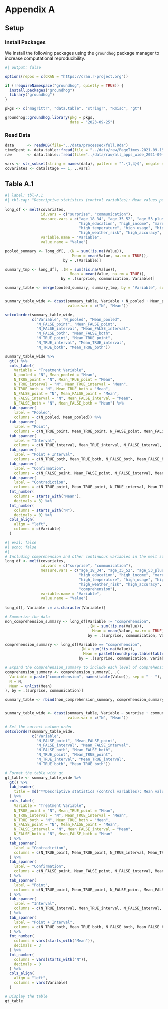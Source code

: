 # Appendix A

## Setup

### Install Packages

We install the following packages using the `groundhog` package manager to increase computational reproducibility.

```r
#| output: false

options(repos = c(CRAN = "https://cran.r-project.org")) 

if (!requireNamespace("groundhog", quietly = TRUE)) {
  install.packages("groundhog")
  library("groundhog")
}

pkgs <- c("magrittr", "data.table", "stringr", "Rmisc", "gt")

groundhog::groundhog.library(pkg = pkgs,
                             date = "2023-09-25")
```

### Read Data

```r
data      <- readRDS(file="../data/processed/full.Rda")
timeSpent <- data.table::fread(file = "../data/raw/PageTimes-2021-09-15.csv")
raw       <- data.table::fread(file="../data/raw/all_apps_wide_2021-09-15.csv")
```

```r
vars <- str_subset(string = names(data), pattern = "^.{1,4}$", negate = TRUE)
covariates <- data[stage == 1, ..vars]
```

## Table A.1

```r
#| label: tbl-A.1
#| tbl-cap: "Descriptive statistics (control variables): Mean values per treatment"

long_df <- melt(covariates, 
                id.vars = c("surprise", "communication"), 
                measure.vars = c("age_18_34", "age_35_52", "age_53_plus", "female", 
                                 "high_education", "high_income", "married", "parentship", 
                                 "high_temperature", "high_usage", "high_general_risk", 
                                 "high_weather_risk", "high_accuracy", "high_credibility"),
                variable.name = "Variable", 
                value.name = "Value")

pooled_summary <- long_df[, .(N = sum(!is.na(Value)),
                              Mean = mean(Value, na.rm = TRUE)), 
                          by = .(Variable)]

summary_tmp <- long_df[, .(N = sum(!is.na(Value)),
                             Mean = mean(Value, na.rm = TRUE)), 
                         by = .(surprise, communication, Variable)]

summary_table <- merge(pooled_summary, summary_tmp, by = "Variable", suffixes = c("_pooled", ""))


summary_table_wide <- dcast(summary_table, Variable + N_pooled + Mean_pooled ~ surprise + communication, 
                            value.var = c("N", "Mean"))

setcolorder(summary_table_wide, 
            c("Variable", "N_pooled", "Mean_pooled", 
              "N_FALSE_point", "Mean_FALSE_point", 
              "N_FALSE_interval", "Mean_FALSE_interval", 
              "N_FALSE_both", "Mean_FALSE_both", 
              "N_TRUE_point", "Mean_TRUE_point", 
              "N_TRUE_interval", "Mean_TRUE_interval", 
              "N_TRUE_both", "Mean_TRUE_both"))

summary_table_wide %>%
  gt() %>%
  cols_label(
    Variable = "Treatment Variable",
    N_pooled = "N", Mean_pooled = "Mean",
    N_TRUE_point = "N", Mean_TRUE_point = "Mean",
    N_TRUE_interval = "N", Mean_TRUE_interval = "Mean",
    N_TRUE_both = "N", Mean_TRUE_both = "Mean",
    N_FALSE_point = "N", Mean_FALSE_point = "Mean",
    N_FALSE_interval = "N", Mean_FALSE_interval = "Mean",
    N_FALSE_both = "N", Mean_FALSE_both = "Mean") %>%
  tab_spanner(
    label = "Pooled",
    columns = c(N_pooled, Mean_pooled)) %>%
  tab_spanner(
    label = "Point",
    columns = c(N_TRUE_point, Mean_TRUE_point, N_FALSE_point, Mean_FALSE_point)) %>%
  tab_spanner(
    label = "Interval",
    columns = c(N_TRUE_interval, Mean_TRUE_interval, N_FALSE_interval, Mean_FALSE_interval)) %>%
  tab_spanner(
    label = "Point + Interval",
    columns = c(N_TRUE_both, Mean_TRUE_both, N_FALSE_both, Mean_FALSE_both)) %>%
  tab_spanner(
    label = "Confirmation",
    columns = c(N_FALSE_point, Mean_FALSE_point, N_FALSE_interval, Mean_FALSE_interval, N_FALSE_both, Mean_FALSE_both)) %>%
  tab_spanner(
    label = "Contradiction",
    columns = c(N_TRUE_point, Mean_TRUE_point, N_TRUE_interval, Mean_TRUE_interval, N_TRUE_both, Mean_TRUE_both)) %>%
  fmt_number(
    columns = starts_with("Mean"),
    decimals = 3) %>%
  fmt_number(
    columns = starts_with("N"),
    decimals = 0) %>%
  cols_align(
    align = "left",
    columns = c(Variable)
  )

```

```r
#| eval: false
#| echo: false
#| 
# Including comprehension and other continuous variables in the melt step
long_df <- melt(covariates, 
                id.vars = c("surprise", "communication"), 
                measure.vars = c("age_18_34", "age_35_52", "age_53_plus", "female", 
                                 "high_education", "high_income", "married", "parentship", 
                                 "high_temperature", "high_usage", "high_general_risk", 
                                 "high_weather_risk", "high_accuracy", "high_credibility", 
                                 "comprehension"),
                variable.name = "Variable", 
                value.name = "Value")

long_df[, Variable := as.character(Variable)]

# Summarize the data
non_comprehension_summary <- long_df[Variable != "comprehension", 
                                     .(N = sum(!is.na(Value)),
                                       Mean = mean(Value, na.rm = TRUE)), 
                                     by = .(surprise, communication, Variable)]

comprehension_summary <- long_df[Variable == "comprehension", 
                                 .(N = sum(!is.na(Value)),
                                   Mean = paste0(round(prop.table(table(Value)) * 100, 1), "%")), 
                                 by = .(surprise, communication, Variable)]

# Expand the comprehension_summary to include each level of comprehension
comprehension_summary <- comprehension_summary[, .(
  Variable = paste("comprehension", names(table(Value)), sep = " - "),
  N = N,
  Mean = unlist(Mean)
), by = .(surprise, communication)]

summary_table <- rbind(non_comprehension_summary, comprehension_summary, use.names = TRUE)


summary_table_wide <- dcast(summary_table, Variable ~ surprise + communication, 
                            value.var = c("N", "Mean"))

# Set the correct column order
setcolorder(summary_table_wide, 
            c("Variable", 
              "N_FALSE_point", "Mean_FALSE_point", 
              "N_FALSE_interval", "Mean_FALSE_interval", 
              "N_FALSE_both", "Mean_FALSE_both", 
              "N_TRUE_point", "Mean_TRUE_point", 
              "N_TRUE_interval", "Mean_TRUE_interval", 
              "N_TRUE_both", "Mean_TRUE_both"))

# Format the table with gt
gt_table <- summary_table_wide %>%
  gt() %>%
  tab_header(
    title = md("**Descriptive statistics (control variables): Mean values per treatment**")
  ) %>%
  cols_label(
    Variable = "Treatment Variable",
    N_TRUE_point = "N", Mean_TRUE_point = "Mean",
    N_TRUE_interval = "N", Mean_TRUE_interval = "Mean",
    N_TRUE_both = "N", Mean_TRUE_both = "Mean",
    N_FALSE_point = "N", Mean_FALSE_point = "Mean",
    N_FALSE_interval = "N", Mean_FALSE_interval = "Mean",
    N_FALSE_both = "N", Mean_FALSE_both = "Mean"
  ) %>%
  tab_spanner(
    label = "Contradiction",
    columns = c(N_TRUE_point, Mean_TRUE_point, N_TRUE_interval, Mean_TRUE_interval, N_TRUE_both, Mean_TRUE_both)
  ) %>%
  tab_spanner(
    label = "Confirmation",
    columns = c(N_FALSE_point, Mean_FALSE_point, N_FALSE_interval, Mean_FALSE_interval, N_FALSE_both, Mean_FALSE_both)
  ) %>%
  tab_spanner(
    label = "Point",
    columns = c(N_TRUE_point, Mean_TRUE_point, N_FALSE_point, Mean_FALSE_point)
  ) %>%
  tab_spanner(
    label = "Interval",
    columns = c(N_TRUE_interval, Mean_TRUE_interval, N_FALSE_interval, Mean_FALSE_interval)
  ) %>%
  tab_spanner(
    label = "Point + Interval",
    columns = c(N_TRUE_both, Mean_TRUE_both, N_FALSE_both, Mean_FALSE_both)
  ) %>%
  fmt_number(
    columns = vars(starts_with("Mean")),
    decimals = 3
  ) %>%
  fmt_number(
    columns = vars(starts_with("N")),
    decimals = 0
  ) %>%
  cols_align(
    align = "left",
    columns = vars(Variable)
  )

# Display the table
gt_table
```

